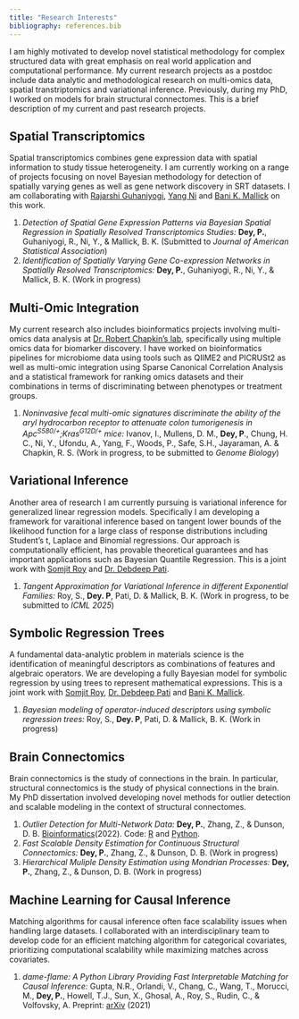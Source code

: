 ```yaml
---
title: "Research Interests"
bibliography: references.bib
---
```


I am highly motivated to develop novel statistical methodology for complex structured data with great emphasis on real world application and computational performance. My current research projects as a postdoc include data analytic and methodological research on multi-omics data, spatial transtriptomics and variational inference. Previously, during my PhD, I worked on models for brain structural connectomes. This is a brief description of my current and past research projects.

## Spatial Transcriptomics

Spatial transcriptomics combines gene expression data with spatial information to study tissue heterogeneity. I am currently working on a range of projects focusing on novel Bayesian methodology for detection of spatially varying genes as well as gene network discovery in SRT datasets. I am collaborating with [Rajarshi Guhaniyogi](https://sites.google.com/view/rajguhaniyogi), [Yang Ni](https://web.stat.tamu.edu/~yni/ "Dr. Yang Ni") and [Bani K. Mallick](https://web.stat.tamu.edu/~bmallick/ "Dr. Bani Mallick") on this work.

1.  *Detection of Spatial Gene Expression Patterns via Bayesian Spatial Regression in Spatially Resolved Transcriptomics Studies:* **Dey, P.**, Guhaniyogi, R., Ni, Y., & Mallick, B. K. (Submitted to *Journal of American Statistical Association*)
2.  *Identification of Spatially Varying Gene Co-expression Networks in Spatially Resolved Transcriptomics:* **Dey, P.**, Guhaniyogi, R., Ni, Y., & Mallick, B. K. (Work in progress)

## Multi-Omic Integration

My current research also includes bioinformatics projects involving multi-omics data analysis at [Dr. Robert Chapkin's lab](https://chapkinlab.tamu.edu/ "Chapkin Lab"), specifically using multiple omics data for biomarker discovery. I have worked on bioinformatics pipelines for microbiome data using tools such as QIIME2 and PICRUSt2 as well as multi-omic integration using Sparse Canonical Correlation Analysis and a statistical framework for ranking omics datasets and their combinations in terms of discriminating between phenotypes or treatment groups.

1.  *Noninvasive fecal multi-omic signatures discriminate the ability of the aryl hydrocarbon receptor to attenuate colon tumorigenesis in Apc^S580/+^;Kras^G12D/+^ mice:* Ivanov, I., Mullens, D. M., **Dey, P**., Chung, H. C., Ni, Y., Ufondu, A., Yang, F., Woods, P., Safe, S.H., Jayaraman, A. & Chapkin, R. S. (Work in progress, to be submitted to *Genome Biology*)

## Variational Inference

Another area of research I am currently pursuing is variational inference for generalized linear regression models. Specifically I am developing a framework for varaitional inference based on tangent lower bounds of the likelihood function for a large class of response distributions including Student's t, Laplace and Binomial regressions. Our approach is computationally efficient, has provable theoretical guarantees and has important applications such as Bayesian Quantile Regression. This is a joint work with [Somjit Roy](https://artsci.tamu.edu/statistics/contact/profiles/somjit-roy.html) and [Dr. Debdeep Pati](https://web.stat.tamu.edu/~debdeep/Home.html "Dr. Debdeep Pati").

1.  *Tangent Approximation for Variational Inference in different Exponential Families:* Roy, S., **Dey. P**, Pati, D. & Mallick, B. K. (Work in progress, to be submitted to *ICML 2025*)

## Symbolic Regression Trees

A fundamental data-analytic problem in materials science is the identification of meaningful descriptors as combinations of features and algebraic operators. We are developing a fully Bayesian model for symbolic regression by using trees to represent mathematical expressions. This is a joint work with [Somjit Roy](https://artsci.tamu.edu/statistics/contact/profiles/somjit-roy.html), [Dr. Debdeep Pati](https://web.stat.tamu.edu/~debdeep/Home.html "Dr. Debdeep Pati") and [Bani K. Mallick](https://web.stat.tamu.edu/~bmallick/ "Dr. Bani Mallick").

1.  *Bayesian modeling of operator-induced descriptors using symbolic regression trees:* Roy, S., **Dey. P**, Pati, D. & Mallick, B. K. (Work in progress)

## Brain Connectomics

Brain connectomics is the study of connections in the brain. In particular, structural connectomics is the study of physical connections in the brain. My PhD dissertation involved developing novel methods for outlier detection and scalable modeling in the context of structural connectomes.

1.  *Outlier Detection for Multi-Network Data:* **Dey, P.**, Zhang, Z., & Dunson, D. B. [Bioinformatics](https://doi.org/10.1093/bioinformatics/btac431)(2022). Code: [R](https://github.com/pritamdey/ODIN-r) and [Python](https://github.com/pritamdey/ODIN-python).
2.  *Fast Scalable Density Estimation for Continuous Structural Connectomics:* **Dey, P.**, Zhang, Z., & Dunson, D. B. (Work in progress)
3.  *Hierarchical Muliple Density Estimation using Mondrian Processes:* **Dey, P.**, Zhang, Z., & Dunson, D. B. (Work in progress)

## Machine Learning for Causal Inference

Matching algorithms for causal inference often face scalability issues when handling large datasets. I collaborated with an interdisciplinary team to develop code for an efficient matching algorithm for categorical covariates, prioritizing computational scalability while maximizing matches across covariates.

1.  *dame-flame: A Python Library Providing Fast Interpretable Matching for Causal Inference:* Gupta, N.R., Orlandi, V., Chang, C., Wang, T., Morucci, M., **Dey, P.**, Howell, T.J., Sun, X., Ghosal, A., Roy, S., Rudin, C., & Volfovsky, A. Preprint: [arXiv](https://arxiv.org/abs/2101.01867) (2021)
